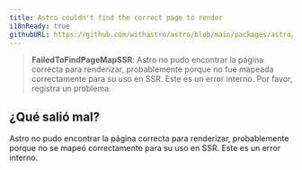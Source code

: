 ```yaml
---
title: Astro couldn't find the correct page to render
i18nReady: true
githubURL: https://github.com/withastro/astro/blob/main/packages/astro/src/core/errors/errors-data.ts
---
```


> **FailedToFindPageMapSSR**: Astro no pudo encontrar la página correcta para renderizar, probablemente porque no fue mapeada correctamente para su uso en SSR. Este es un error interno. Por favor, registra un problema.

## ¿Qué salió mal?
Astro no pudo encontrar la página correcta para renderizar, probablemente porque no se mapeó correctamente para su uso en SSR. Este es un error interno.


